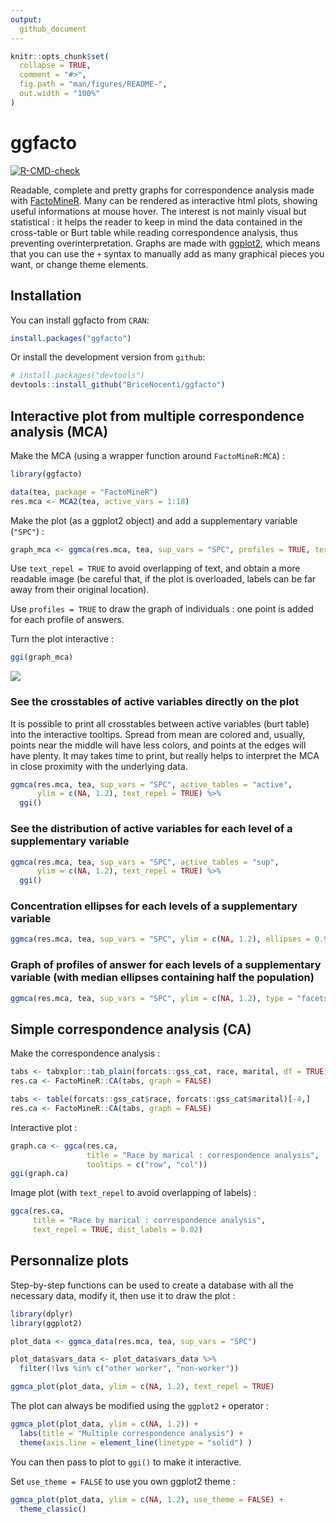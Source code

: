 ```yaml
---
output: 
  github_document
---
```


<!-- README.md is generated from README.Rmd. Please edit that file -->

```r
knitr::opts_chunk$set(
  collapse = TRUE,
  comment = "#>",
  fig.path = "man/figures/README-",
  out.width = "100%"
)
```

# ggfacto

<!-- badges: start -->

[![R-CMD-check](https://github.com/BriceNocenti/ggfacto/workflows/R-CMD-check/badge.svg)](https://github.com/BriceNocenti/ggfacto/actions)
<!-- badges: end -->

Readable, complete and pretty graphs for correspondence analysis made with [FactoMineR](http://factominer.free.fr/). Many can be rendered as interactive html plots, showing useful informations at mouse hover. The interest is not mainly visual but statistical : it helps the reader to keep in mind the data contained in the cross-table or Burt table while reading correspondence analysis, thus preventing overinterpretation. Graphs are made with [ggplot2](https://ggplot2.tidyverse.org/), which means that you can use the `+` syntax to manually add as many graphical pieces you want, or change theme elements.

## Installation

You can install ggfacto from `CRAN`: 

``` r 
install.packages("ggfacto")
```

Or install the development version from `github`:

``` r
# install.packages("devtools")
devtools::install_github("BriceNocenti/ggfacto")
```

## Interactive plot from multiple correspondence analysis (MCA)
Make the MCA (using a wrapper function around `FactoMineR:MCA`) :
``` r
library(ggfacto)

data(tea, package = "FactoMineR")
res.mca <- MCA2(tea, active_vars = 1:18)
```

Make the plot (as a ggplot2 object) and add a supplementary variable (`"SPC"`) :
``` r
graph_mca <- ggmca(res.mca, tea, sup_vars = "SPC", profiles = TRUE, text_repel = TRUE)
```

Use `text_repel = TRUE` to avoid overlapping of text, and obtain a more readable image (be careful that, if the plot is overloaded, labels can be far away from their original location). 

Use `profiles = TRUE` to draw the graph of individuals : one point is added for each profile of answers.

Turn the plot interactive : 
``` r
ggi(graph_mca)
```

![](readme_plot.png)

### See the crosstables of active variables directly on the plot
It is possible to print all crosstables between active variables (burt table) into the interactive tooltips. Spread from mean are colored and, usually, points near the middle will have less colors, and points at the edges will have plenty. It may takes time to print, but really helps to interpret the MCA in close proximity with the underlying data.
``` r
ggmca(res.mca, tea, sup_vars = "SPC", active_tables = "active", 
      ylim = c(NA, 1.2), text_repel = TRUE) %>%
  ggi()
```

### See the distribution of active variables for each level of a supplementary variable
``` r
ggmca(res.mca, tea, sup_vars = "SPC", active_tables = "sup", 
      ylim = c(NA, 1.2), text_repel = TRUE) %>%
  ggi()
```

### Concentration ellipses for each levels of a supplementary variable
``` r
ggmca(res.mca, tea, sup_vars = "SPC", ylim = c(NA, 1.2), ellipses = 0.95, text_repel = TRUE, profiles = TRUE)
```

### Graph of profiles of answer for each levels of a supplementary variable (with median ellipses containing half the population)
``` r
ggmca(res.mca, tea, sup_vars = "SPC", ylim = c(NA, 1.2), type = "facets", ellipses = 0.5, profiles = TRUE)
```

<!-- ## Table to help to interpret MCA -->
<!-- ``` {r} -->
<!-- mca_interpret(res.mca, 1:3) -->
<!-- ``` -->

## Simple correspondence analysis (CA)
Make the correspondence analysis :
``` r
tabs <- tabxplor::tab_plain(forcats::gss_cat, race, marital, df = TRUE)
res.ca <- FactoMineR::CA(tabs, graph = FALSE)
``` 

```r
tabs <- table(forcats::gss_cat$race, forcats::gss_cat$marital)[-4,]
res.ca <- FactoMineR::CA(tabs, graph = FALSE)
```

Interactive plot :
``` r
graph.ca <- ggca(res.ca,
                 title = "Race by marical : correspondence analysis",
                 tooltips = c("row", "col"))
ggi(graph.ca)
```

Image plot (with `text_repel` to avoid overlapping of labels) :
``` r
ggca(res.ca,
     title = "Race by marical : correspondence analysis",
     text_repel = TRUE, dist_labels = 0.02)
```

## Personnalize plots

Step-by-step functions can be used to create a database with all the necessary data, modify it, then use it to draw the plot :
``` r
library(dplyr)
library(ggplot2)

plot_data <- ggmca_data(res.mca, tea, sup_vars = "SPC")

plot_data$vars_data <- plot_data$vars_data %>% 
  filter(!lvs %in% c("other worker", "non-worker"))

ggmca_plot(plot_data, ylim = c(NA, 1.2), text_repel = TRUE)
```

The plot can always be modified using the `ggplot2` `+` operator : 
``` r
ggmca_plot(plot_data, ylim = c(NA, 1.2)) +
  labs(title = "Multiple correspondence analysis") +
  theme(axis.line = element_line(linetype = "solid") )

```
You can then pass to plot to `ggi()` to make it interactive.

Set `use_theme = FALSE` to use you own ggplot2 theme :
``` r
ggmca_plot(plot_data, ylim = c(NA, 1.2), use_theme = FALSE) +
  theme_classic()
```


